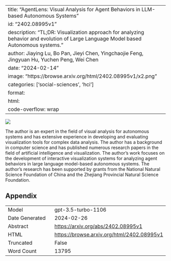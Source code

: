 
---
title: "AgentLens: Visual Analysis for Agent Behaviors in LLM-based Autonomous Systems"
id: "2402.08995v1"
description: "TL;DR: Visualization approach for analyzing behavior and evolution of Large Language Model based Autonomous systems."
author: Jiaying Lu, Bo Pan, Jieyi Chen, Yingchaojie Feng, Jingyuan Hu, Yuchen Peng, Wei Chen
date: "2024-02-14"
image: "https://browse.arxiv.org/html/2402.08995v1/x2.png"
categories: ['social-sciences', 'hci']
format:
  html:
    code-overflow: wrap
---

![](https://browse.arxiv.org/html/2402.08995v1/x2.png)

The author is an expert in the field of visual analysis for autonomous systems and has extensive experience in developing and evaluating visualization tools for complex data analysis. The author has a background in computer science and has published numerous research papers in the field of artificial intelligence and visualization. The author's work focuses on the development of interactive visualization systems for analyzing agent behaviors in large language model-based autonomous systems. The author's research has been supported by grants from the National Natural Science Foundation of China and the Zhejiang Provincial Natural Science Foundation.

## Appendix

|          |          |
|----------|----------|
| Model     | gpt-3.5-turbo-1106       |
| Date Generated     | 2024-02-26       |
| Abstract | [https://arxiv.org/abs/2402.08995v1](https://arxiv.org/abs/2402.08995v1)        |
| HTML     | [https://browse.arxiv.org/html/2402.08995v1](https://browse.arxiv.org/html/2402.08995v1)       |
| Truncated       | False       |
| Word Count       | 13795       |